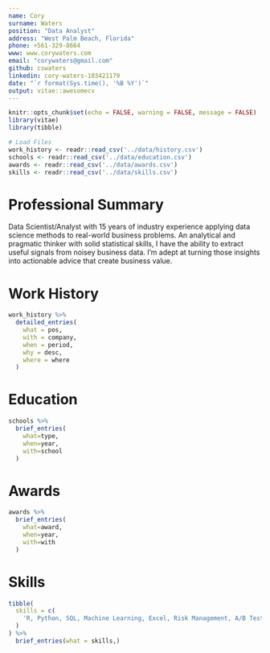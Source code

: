 ```yaml
---
name: Cory
surname: Waters
position: "Data Analyst"
address: "West Palm Beach, Florida"
phone: +561-329-8664
www: www.corywaters.com
email: "corywaters@gmail.com"
github: cswaters
linkedin: cory-waters-103421179
date: "`r format(Sys.time(), '%B %Y')`"
output: vitae::awesomecv
---
```


```r
knitr::opts_chunk$set(echo = FALSE, warning = FALSE, message = FALSE)
library(vitae)
library(tibble)

# Load Files
work_history <- readr::read_csv('../data/history.csv')
schools <- readr::read_csv('../data/education.csv')
awards <- readr::read_csv('../data/awards.csv')
skills <- readr::read_csv('../data/skills.csv')
```

# Professional Summary

Data Scientist/Analyst with 15 years of industry experience applying data science methods to real-world business problems. An analytical and pragmatic thinker with solid statistical skills, I have the ability to extract useful signals from noisey business data. I'm adept at turning those insights into actionable advice that create business value.

# Work History

```r
work_history %>%
  detailed_entries(
    what = pos,
    with = company,
    when = period,
    why = desc,
    where = where
  )
```

# Education 

```r
schools %>% 
  brief_entries(
    what=type,
    when=year,
    with=school
  )
```

# Awards

```r
awards %>% 
  brief_entries(
    what=award,
    when=year,
    with=with
  )
```


# Skills

```r

tibble(
  skills = c(
    'R, Python, SQL, Machine Learning, Excel, Risk Management, A/B Testing, Data Visualization, Data Analysis'
  )
) %>%
  brief_entries(what = skills,)


```


